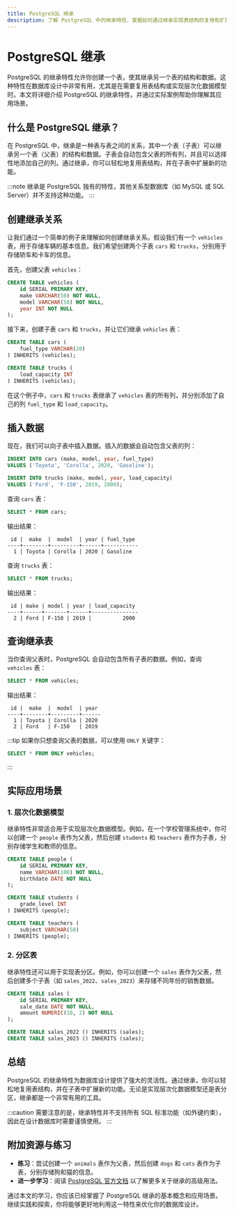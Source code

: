 ```yaml
---
title: PostgreSQL 继承
description: 了解 PostgreSQL 中的继承特性，掌握如何通过继承实现表结构的复用和扩展。
---
```


# PostgreSQL 继承

PostgreSQL 的继承特性允许你创建一个表，使其继承另一个表的结构和数据。这种特性在数据库设计中非常有用，尤其是在需要复用表结构或实现层次化数据模型时。本文将详细介绍 PostgreSQL 的继承特性，并通过实际案例帮助你理解其应用场景。

## 什么是 PostgreSQL 继承？

在 PostgreSQL 中，继承是一种表与表之间的关系，其中一个表（子表）可以继承另一个表（父表）的结构和数据。子表会自动包含父表的所有列，并且可以选择性地添加自己的列。通过继承，你可以轻松地复用表结构，并在子表中扩展新的功能。

:::note
继承是 PostgreSQL 独有的特性，其他关系型数据库（如 MySQL 或 SQL Server）并不支持这种功能。
:::

## 创建继承关系

让我们通过一个简单的例子来理解如何创建继承关系。假设我们有一个 `vehicles` 表，用于存储车辆的基本信息。我们希望创建两个子表 `cars` 和 `trucks`，分别用于存储轿车和卡车的信息。

首先，创建父表 `vehicles`：

```sql
CREATE TABLE vehicles (
    id SERIAL PRIMARY KEY,
    make VARCHAR(50) NOT NULL,
    model VARCHAR(50) NOT NULL,
    year INT NOT NULL
);
```

接下来，创建子表 `cars` 和 `trucks`，并让它们继承 `vehicles` 表：

```sql
CREATE TABLE cars (
    fuel_type VARCHAR(20)
) INHERITS (vehicles);

CREATE TABLE trucks (
    load_capacity INT
) INHERITS (vehicles);
```

在这个例子中，`cars` 和 `trucks` 表继承了 `vehicles` 表的所有列，并分别添加了自己的列 `fuel_type` 和 `load_capacity`。

## 插入数据

现在，我们可以向子表中插入数据。插入的数据会自动包含父表的列：

```sql
INSERT INTO cars (make, model, year, fuel_type)
VALUES ('Toyota', 'Corolla', 2020, 'Gasoline');

INSERT INTO trucks (make, model, year, load_capacity)
VALUES ('Ford', 'F-150', 2019, 2000);
```

查询 `cars` 表：

```sql
SELECT * FROM cars;
```

输出结果：

```
 id |  make  |  model  | year | fuel_type
----+--------+---------+------+-----------
  1 | Toyota | Corolla | 2020 | Gasoline
```

查询 `trucks` 表：

```sql
SELECT * FROM trucks;
```

输出结果：

```
 id | make | model | year | load_capacity
----+------+-------+------+---------------
  2 | Ford | F-150 | 2019 |          2000
```

## 查询继承表

当你查询父表时，PostgreSQL 会自动包含所有子表的数据。例如，查询 `vehicles` 表：

```sql
SELECT * FROM vehicles;
```

输出结果：

```
 id |  make  |  model  | year
----+--------+---------+------
  1 | Toyota | Corolla | 2020
  2 | Ford   | F-150   | 2019
```

:::tip
如果你只想查询父表的数据，可以使用 `ONLY` 关键字：

```sql
SELECT * FROM ONLY vehicles;
```
:::

## 实际应用场景

### 1. 层次化数据模型

继承特性非常适合用于实现层次化数据模型。例如，在一个学校管理系统中，你可以创建一个 `people` 表作为父表，然后创建 `students` 和 `teachers` 表作为子表，分别存储学生和教师的信息。

```sql
CREATE TABLE people (
    id SERIAL PRIMARY KEY,
    name VARCHAR(100) NOT NULL,
    birthdate DATE NOT NULL
);

CREATE TABLE students (
    grade_level INT
) INHERITS (people);

CREATE TABLE teachers (
    subject VARCHAR(50)
) INHERITS (people);
```

### 2. 分区表

继承特性还可以用于实现表分区。例如，你可以创建一个 `sales` 表作为父表，然后创建多个子表（如 `sales_2022`、`sales_2023`）来存储不同年份的销售数据。

```sql
CREATE TABLE sales (
    id SERIAL PRIMARY KEY,
    sale_date DATE NOT NULL,
    amount NUMERIC(10, 2) NOT NULL
);

CREATE TABLE sales_2022 () INHERITS (sales);
CREATE TABLE sales_2023 () INHERITS (sales);
```

## 总结

PostgreSQL 的继承特性为数据库设计提供了强大的灵活性。通过继承，你可以轻松地复用表结构，并在子表中扩展新的功能。无论是实现层次化数据模型还是表分区，继承都是一个非常有用的工具。

:::caution
需要注意的是，继承特性并不支持所有 SQL 标准功能（如外键约束），因此在设计数据库时需要谨慎使用。
:::

## 附加资源与练习

- **练习**：尝试创建一个 `animals` 表作为父表，然后创建 `dogs` 和 `cats` 表作为子表，分别存储狗和猫的信息。
- **进一步学习**：阅读 [PostgreSQL 官方文档](https://www.postgresql.org/docs/current/ddl-inherit.html) 以了解更多关于继承的高级用法。

通过本文的学习，你应该已经掌握了 PostgreSQL 继承的基本概念和应用场景。继续实践和探索，你将能够更好地利用这一特性来优化你的数据库设计。